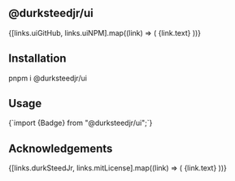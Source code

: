 
<Meta title="Welcome" />

<Prose>
  <article>
    <h1>@durksteedjr/ui</h1>
    <Grid className="!mt-6 gap-4 sm:grid-cols-2">
      {[links.uiGitHub, links.uiNPM].map((link) => (
        <LinkBadge
          href={link.href}
          isOutlineArrow
          key={link.text}
          target="_blank"
        >
          {link.text}
        </LinkBadge>
      ))}
    </Grid>
    <h2>Installation</h2>
    <Snippet>pnpm i @durksteedjr/ui</Snippet>
    <h2>Usage</h2>
    <Snippet>{`import {Badge} from "@durksteedjr/ui";`}</Snippet>
    <h2>Acknowledgements</h2>
    <Grid className="!mt-6 gap-4 sm:grid-cols-2">
      {[links.durkSteedJr, links.mitLicense].map((link) => (
        <LinkBadge
          href={link.href}
          isOutlineArrow
          key={link.text}
          target="_blank"
        >
          {link.text}
        </LinkBadge>
      ))}
    </Grid>
  </article>
</Prose>

